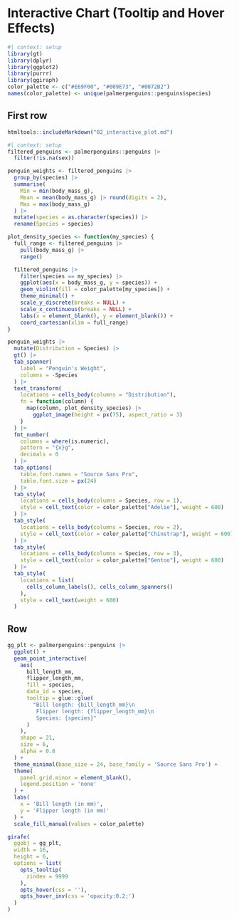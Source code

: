 # Interactive Chart (Tooltip and Hover Effects)



```r
#| context: setup
library(gt)
library(dplyr)
library(ggplot2)
library(purrr)
library(ggiraph)
color_palette <- c("#E69F00", "#009E73", "#0072B2")
names(color_palette) <- unique(palmerpenguins::penguins$species)
```

## First row

::: {.card width="30%"}

```r
htmltools::includeMarkdown("02_interactive_plot.md")
```

:::


::: {.card title="Look! Penguins data🐧😍"}

```r
#| context: setup
filtered_penguins <- palmerpenguins::penguins |>
  filter(!is.na(sex))

penguin_weights <- filtered_penguins |>
  group_by(species) |>
  summarise(
    Min = min(body_mass_g),
    Mean = mean(body_mass_g) |> round(digits = 2),
    Max = max(body_mass_g)
  ) |>
  mutate(species = as.character(species)) |>
  rename(Species = species)

plot_density_species <- function(my_species) {
  full_range <- filtered_penguins |>
    pull(body_mass_g) |>
    range()

  filtered_penguins |>
    filter(species == my_species) |>
    ggplot(aes(x = body_mass_g, y = species)) +
    geom_violin(fill = color_palette[my_species]) +
    theme_minimal() +
    scale_y_discrete(breaks = NULL) +
    scale_x_continuous(breaks = NULL) +
    labs(x = element_blank(), y = element_blank()) +
    coord_cartesian(xlim = full_range)
}
```


```r
penguin_weights |>
  mutate(Distribution = Species) |>
  gt() |>
  tab_spanner(
    label = "Penguin's Weight",
    columns = -Species
  ) |>
  text_transform(
    locations = cells_body(columns = "Distribution"),
    fn = function(column) {
      map(column, plot_density_species) |>
        ggplot_image(height = px(75), aspect_ratio = 3)
    }
  ) |>
  fmt_number(
    columns = where(is.numeric),
    pattern = "{x}g",
    decimals = 0
  ) |>
  tab_options(
    table.font.names = "Source Sans Pro",
    table.font.size = px(24)
  ) |>
  tab_style(
    locations = cells_body(columns = Species, row = 1),
    style = cell_text(color = color_palette["Adelie"], weight = 600)
  ) |>
  tab_style(
    locations = cells_body(columns = Species, row = 2),
    style = cell_text(color = color_palette["Chinstrap"], weight = 600)
  ) |>
  tab_style(
    locations = cells_body(columns = Species, row = 3),
    style = cell_text(color = color_palette["Gentoo"], weight = 600)
  ) |>
  tab_style(
    locations = list(
      cells_column_labels(), cells_column_spanners()
    ),
    style = cell_text(weight = 600)
  )
```


:::

## Row 

::: {.card title="Look how neatly grouped the species are🟧🟩🟦"}

```r
gg_plt <- palmerpenguins::penguins |>
  ggplot() +
  geom_point_interactive(
    aes(
      bill_length_mm,
      flipper_length_mm,
      fill = species,
      data_id = species,
      tooltip = glue::glue(
        "Bill length: {bill_length_mm}\n
         Flipper length: {flipper_length_mm}\n
         Species: {species}"
      )
    ),
    shape = 21,
    size = 6,
    alpha = 0.8
  ) +
  theme_minimal(base_size = 24, base_family = 'Source Sans Pro') +
  theme(
    panel.grid.minor = element_blank(),
    legend.position = 'none'
  ) +
  labs(
    x = 'Bill length (in mm)',
    y = 'Flipper length (in mm)'
  ) +
  scale_fill_manual(values = color_palette)

girafe(
  ggobj = gg_plt,
  width = 16,
  height = 6,
  options = list(
    opts_tooltip(
      zindex = 9999
    ),
    opts_hover(css = ''),
    opts_hover_inv(css = 'opacity:0.2;')
  )
)
```

:::

